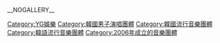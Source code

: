 __NOGALLERY__
{{Catmore}}

[[Category:YG娛樂|Category:YG娛樂]]
[[Category:韓國男子演唱團體|Category:韓國男子演唱團體]]
[[Category:韓國流行音樂團體|Category:韓國流行音樂團體]]
[[Category:韓語流行音樂團體|Category:韓語流行音樂團體]]
[[Category:2006年成立的音樂團體|Category:2006年成立的音樂團體]]